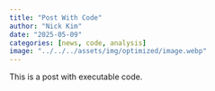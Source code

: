 ```yaml
---
title: "Post With Code"
author: "Nick Kim"
date: "2025-05-09"
categories: [news, code, analysis]
image: "../../../assets/img/optimized/image.webp"
---
```


This is a post with executable code.
